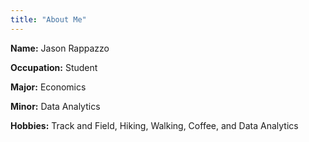 ```yaml
---
title: "About Me"
---
```


**Name:** Jason Rappazzo

**Occupation:** Student

**Major:** Economics

**Minor:** Data Analytics

**Hobbies:** Track and Field, Hiking, Walking, Coffee, and Data Analytics

